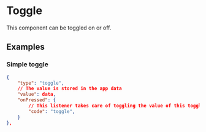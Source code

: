 
# Toggle

This component can be toggled on or off.

## Examples

### Simple toggle

```json
{
    "type": "toggle",
    // The value is stored in the app data
    "value": data,
    "onPressed": {
        // This listener takes care of toggling the value of this toggle component.
        "code": "toggle",
    }
},
```

<PropertyTable schema={toggleSchema}/>